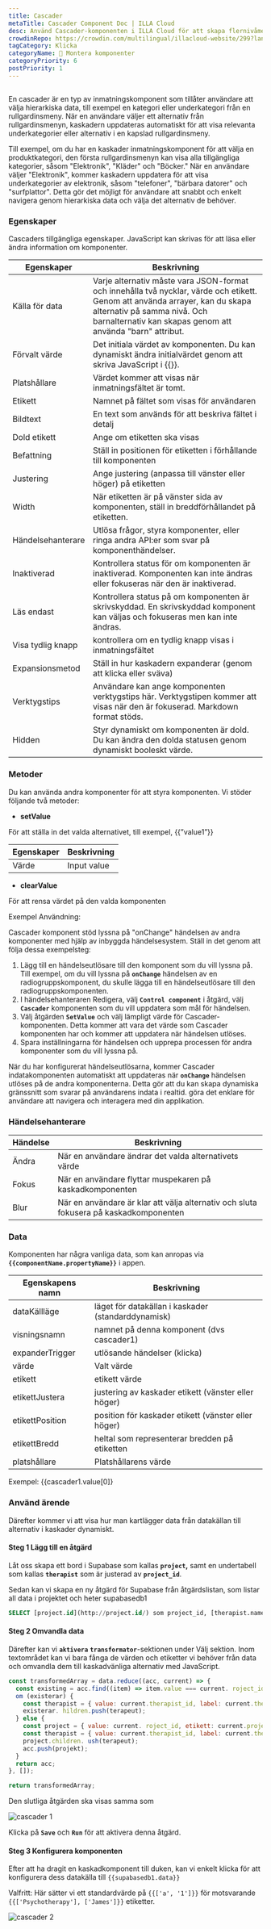```yaml
---
title: Cascader
metaTitle: Cascader Component Doc | ILLA Cloud
desc: Använd Cascader-komponenten i ILLA Cloud för att skapa flernivåmenyer för webbappar. Lär dig vad som är Cascader och hur du anpassar och styr Cascader-alternativen.
crowdinRepo: https://crowdin.com/multilingual/illacloud-website/299?languages=sv&filter=basic&value=0
tagCategory: Klicka
categoryName: 🧬 Montera komponenter
categoryPriority: 6
postPriority: 1
---
```


## <h2 hidden>Vad är Cascader?</h2>

En cascader är en typ av inmatningskomponent som tillåter användare att välja hierarkiska data, till exempel en kategori eller underkategori från en rullgardinsmeny. När en användare väljer ett alternativ från rullgardinsmenyn, kaskadern uppdateras automatiskt för att visa relevanta underkategorier eller alternativ i en kapslad rullgardinsmeny.

Till exempel, om du har en kaskader inmatningskomponent för att välja en produktkategori, den första rullgardinsmenyn kan visa alla tillgängliga kategorier, såsom "Elektronik", "Kläder" och "Böcker." När en användare väljer "Elektronik", kommer kaskadern uppdatera för att visa underkategorier av elektronik, såsom "telefoner", "bärbara datorer" och "surfplattor". Detta gör det möjligt för användare att snabbt och enkelt navigera genom hierarkiska data och välja det alternativ de behöver.

### Egenskaper

Cascaders tillgängliga egenskaper. JavaScript kan skrivas för att läsa eller ändra information om komponenter.

| Egenskaper        | Beskrivning                                                                                                                                                                                                              |
| ----------------- | ------------------------------------------------------------------------------------------------------------------------------------------------------------------------------------------------------------------------ |
| Källa för data    | Varje alternativ måste vara JSON-format och innehålla två nycklar, värde och etikett. Genom att använda arrayer, kan du skapa alternativ på samma nivå. Och barnalternativ kan skapas genom att använda "barn" attribut. |
| Förvalt värde     | Det initiala värdet av komponenten. Du kan dynamiskt ändra initialvärdet genom att skriva JavaScript i {{}}.                                                                                                             |
| Platshållare      | Värdet kommer att visas när inmatningsfältet är tomt.                                                                                                                                                                    |
| Etikett           | Namnet på fältet som visas för användaren                                                                                                                                                                                |
| Bildtext          | En text som används för att beskriva fältet i detalj                                                                                                                                                                     |
| Dold etikett      | Ange om etiketten ska visas                                                                                                                                                                                              |
| Befattning        | Ställ in positionen för etiketten i förhållande till komponenten                                                                                                                                                         |
| Justering         | Ange justering (anpassa till vänster eller höger) på etiketten                                                                                                                                                           |
| Width             | När etiketten är på vänster sida av komponenten, ställ in breddförhållandet på etiketten.                                                                                                                                |
| Händelsehanterare | Utlösa frågor, styra komponenter, eller ringa andra API:er som svar på komponenthändelser.                                                                                                                               |
| Inaktiverad       | Kontrollera status för om komponenten är inaktiverad. Komponenten kan inte ändras eller fokuseras när den är inaktiverad.                                                                                                |
| Läs endast        | Kontrollera status på om komponenten är skrivskyddad. En skrivskyddad komponent kan väljas och fokuseras men kan inte ändras.                                                                                            |
| Visa tydlig knapp | kontrollera om en tydlig knapp visas i inmatningsfältet                                                                                                                                                                  |
| Expansionsmetod   | Ställ in hur kaskadern expanderar (genom att klicka eller sväva)                                                                                                                                                         |
| Verktygstips      | Användare kan ange komponenten verktygstips här. Verktygstipen kommer att visas när den är fokuserad. Markdown format stöds.                                                                                             |
| Hidden            | Styr dynamiskt om komponenten är dold. Du kan ändra den dolda statusen genom dynamiskt booleskt värde.                                                                                                                   |

### Metoder

Du kan använda andra komponenter för att styra komponenten. Vi stöder följande två metoder:

-   **setValue**

För att ställa in det valda alternativet, till exempel, {{”value1”}}

| Egenskaper | Beskrivning |
| ---------- | ----------- |
| Värde      | Input value |

-   **clearValue**

För att rensa värdet på den valda komponenten 

Exempel Användning:

Cascader komponent stöd lyssna på "onChange" händelsen av andra komponenter med hjälp av inbyggda händelsesystem. Ställ in det genom att följa dessa exempelsteg:

1.  Lägg till en händelseutlösare till den komponent som du vill lyssna på. Till exempel, om du vill lyssna på **`onChange`** händelsen av en radiogruppskomponent, du skulle lägga till en händelseutlösare till den radiogruppskomponenten.
2.  I händelsehanteraren Redigera, välj **`Control component`** i åtgärd, välj **`Cascader`** komponenten som du vill uppdatera som mål för händelsen.
3.  Välj åtgärden **`SetValue`** och välj lämpligt värde för Cascader-komponenten. Detta kommer att vara det värde som Cascader komponenten har och kommer att uppdatera när händelsen utlöses.
4.  Spara inställningarna för händelsen och upprepa processen för andra komponenter som du vill lyssna på.

När du har konfigurerat händelseutlösarna, kommer Cascader indatakomponenten automatiskt att uppdateras när **`onChange`** händelsen utlöses på de andra komponenterna. Detta gör att du kan skapa dynamiska gränssnitt som svarar på användarens indata i realtid. göra det enklare för användare att navigera och interagera med din applikation.

### Händelsehanterare

| Händelse | Beskrivning                                                                           |
| -------- | ------------------------------------------------------------------------------------- |
| Ändra    | När en användare ändrar det valda alternativets värde                                 |
| Fokus    | När en användare flyttar muspekaren på kaskadkomponenten                              |
| Blur     | När en användare är klar att välja alternativ och sluta fokusera på kaskadkomponenten |

### Data

Komponenten har några vanliga data, som kan anropas via **`{{componentName.propertyName}}`** i appen.

| Egenskapens namn | Beskrivning                                         |
| ---------------- | --------------------------------------------------- |
| dataKällläge     | läget för datakällan i kaskader (standarddynamisk)  |
| visningsnamn     | namnet på denna komponent (dvs cascader1)           |
| expanderTrigger  | utlösande händelser (klicka)                        |
| värde            | Valt värde                                          |
| etikett          | etikett värde                                       |
| etikettJustera   | justering av kaskader etikett (vänster eller höger) |
| etikettPosition  | position för kaskader etikett (vänster eller höger) |
| etikettBredd     | heltal som representerar bredden på etiketten       |
| platshållare     | Platshållarens värde                                |

Exempel: {{cascader1.value[0]}

### Använd ärende

Därefter kommer vi att visa hur man kartlägger data från datakällan till alternativ i kaskader dynamiskt. 

#### Steg 1 Lägg till en åtgärd

Låt oss skapa ett bord i Supabase som kallas **`project`,** samt en undertabell som kallas **`therapist`** som är justerad av **`project_id`**.

Sedan kan vi skapa en ny åtgärd för Supabase från åtgärdslistan, som listar all data i projektet och heter supabasedb1 

```sql
SELECT [project.id](http://project.id/) som project_id, [therapist.name](http://therapist.name/) som terapeutnamn från terapeut går med i projektet terapeut.project_id = [project.id](http://project.id/)
```

#### Steg 2 Omvandla data

Därefter kan vi **`aktivera`** **`transformator`**-sektionen under Välj sektion. Inom textområdet kan vi bara fånga de värden och etiketter vi behöver från data och omvandla dem till kaskadvänliga alternativ med JavaScript.

```jsx
const transformedArray = data.reduce((acc, current) => {
  const existing = acc.find((item) => item.value === current. roject_id);
  om (existerar) {
    const therapist = { value: current.therapist_id, label: current.therapist_name };
    existerar. hildren.push(terapeut);
  } else {
    const project = { value: current. roject_id, etikett: current.project_name, barn: [] };
    const therapist = { value: current.therapist_id, label: current.therapist_name };
    project.children. ush(terapeut);
    acc.push(projekt);
  }
  return acc;
}, []);

return transformedArray;
```

Den slutliga åtgärden ska visas samma som

![cascader 1](https://cdn.illacloud.com/official-website/img/docs/cascader1.png)

Klicka på **`Save`** och **`Run`** för att aktivera denna åtgärd.

#### Steg 3 Konfigurera komponenten

Efter att ha dragit en kaskadkomponent till duken, kan vi enkelt klicka för att konfigurera dess datakälla till `{{supabasedb1.data}}` 

Valfritt: Här sätter vi ett standardvärde på `{{['a', '1']}}` för motsvarande `{{['Psychotherapy'], ['James']}}` etiketter.

![cascader 2](https://cdn.illacloud.com/official-website/img/docs/cascader0.png)
